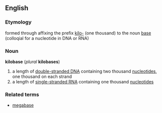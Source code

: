 ==English==
===Etymology===
formed through affixing the prefix [[kilo-]] (one thousand) to the noun [[base]] (colloqial for a nucleotide in DNA or RNA)
===Noun===
'''kilobase''' (''plural'' '''kilobases''')

#a length of [[Wikipedia:DNA|double-stranded DNA]] containing two thousand [[Wikipedia:Nucleotide|nucleotides]], one thousand on each strand
#a length of [[Wikipedia:RNA|single-stranded RNA]] containing one thousand [[Wikipedia:Nucleotide|nucleotides]]

===Related terms===
*[[megabase]]